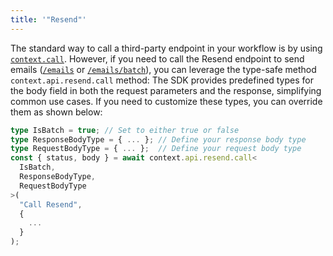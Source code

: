 ```yaml
---
title: '"Resend"'
---
```

The standard way to call a third-party endpoint in your workflow is by using [`context.call`](/workflow/basics/context#context-call).
However, if you need to call the Resend endpoint to send emails ([`/emails`](https://resend.com/docs/api-reference/emails/send-email) or [`/emails/batch`](https://resend.com/docs/api-reference/emails/send-batch-emails)), you can leverage the type-safe method `context.api.resend.call` method:
The SDK provides predefined types for the body field in both the request parameters and the response, simplifying common use cases. If you need to customize these types, you can override them as shown below:
```ts
type IsBatch = true; // Set to either true or false
type ResponseBodyType = { ... }; // Define your response body type
type RequestBodyType = { ... };  // Define your request body type
const { status, body } = await context.api.resend.call<
  IsBatch,
  ResponseBodyType,
  RequestBodyType
>(
  "Call Resend",
  {
    ...
  }
);
```